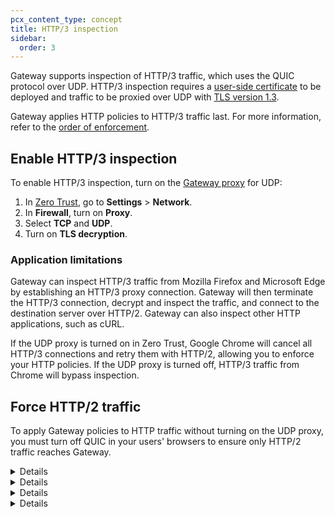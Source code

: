 ```yaml
---
pcx_content_type: concept
title: HTTP/3 inspection
sidebar:
  order: 3
---
```



Gateway supports inspection of HTTP/3 traffic, which uses the QUIC protocol over UDP. HTTP/3 inspection requires a [user-side certificate](/cloudflare-one/connections/connect-devices/user-side-certificates/) to be deployed and traffic to be proxied over UDP with [TLS version 1.3](/cloudflare-one/policies/gateway/http-policies/tls-decryption/).

Gateway applies HTTP policies to HTTP/3 traffic last. For more information, refer to the [order of enforcement](/cloudflare-one/policies/gateway/order-of-enforcement/#http3-traffic).

## Enable HTTP/3 inspection

To enable HTTP/3 inspection, turn on the [Gateway proxy](/cloudflare-one/policies/gateway/proxy/) for UDP:

1. In [Zero Trust](https://one.dash.cloudflare.com), go to **Settings** > **Network**.
2. In **Firewall**, turn on **Proxy**.
3. Select **TCP** and **UDP**.
4. Turn on **TLS decryption**.

### Application limitations

Gateway can inspect HTTP/3 traffic from Mozilla Firefox and Microsoft Edge by establishing an HTTP/3 proxy connection. Gateway will then terminate the HTTP/3 connection, decrypt and inspect the traffic, and connect to the destination server over HTTP/2. Gateway can also inspect other HTTP applications, such as cURL.

If the UDP proxy is turned on in Zero Trust, Google Chrome will cancel all HTTP/3 connections and retry them with HTTP/2, allowing you to enforce your HTTP policies. If the UDP proxy is turned off, HTTP/3 traffic from Chrome will bypass inspection.

## Force HTTP/2 traffic

To apply Gateway policies to HTTP traffic without turning on the UDP proxy, you must turn off QUIC in your users' browsers to ensure only HTTP/2 traffic reaches Gateway.

<Details header="Google Chrome">

1. Go to `chrome://flags`
2. Set **Experimental QUIC protocol** to _Disabled_.
3. Relaunch Chrome.

</Details>

<Details header="Safari">

You cannot turn off QUIC in Safari. All traffic will be sent over HTTP/3.

</Details>

<Details header="Firefox">

1. Go to `about:config`.
2. If you receive a warning, select **Accept the Risk and Continue**.
3. Set **network.http.http3.enable** to _false_.
4. Relaunch Firefox.

</Details>

<Details header="Microsoft Edge">

1. Go to `edge://flags`
2. Set **Experimental QUIC protocol** to _Disabled_.
3. Relaunch Edge.

</Details>
